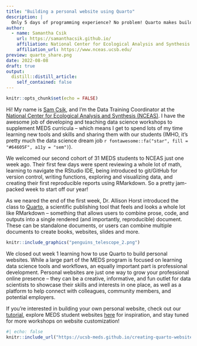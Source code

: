 ```yaml
---
title: "Building a personal website using Quarto"
description: |
  Only 5 days of programming experience? No problem! Quarto makes building and customizing websites fun and easy for new R (and other programming language) learners.
author: 
  - name: Samantha Csik
    url: https://samanthacsik.github.io/
    affiliation: National Center for Ecological Analysis and Synthesis
    affiliation_url: https://www.nceas.ucsb.edu/
preview: quarto_share.png
date: 2022-08-08
draft: true
output:
  distill::distill_article:
    self_contained: false
---
```



```r
knitr::opts_chunk$set(echo = FALSE)
```

Hi! My name is [Sam Csik](https://samanthacsik.github.io/), and I'm the Data Training Coordinator at the [National Center for Ecological Analysis and Synthesis (NCEAS)](https://www.nceas.ucsb.edu/). I have the awesome job of developing and teaching data science workshops to supplement MEDS curricula -- which means I get to spend lots of my time learning new tools and skills and sharing them with our students (IMHO, it's pretty much the data science dream job `r fontawesome::fa("star", fill = "#64605F", a11y = "sem")`).

We welcomed our second cohort of 31 MEDS students to NCEAS just one week ago. Their first few days were spent reviewing a whole lot of math, learning to navigate the RStudio IDE, being introduced to git/GitHub for version control, writing functions, exploring and visualizing data, and creating their first reproducible reports using RMarkdown. So a pretty jam-packed week to start off our year!

As we neared the end of the first week, Dr. Allison Horst introduced the class to [Quarto](www.quarto.org), a scientific publishing tool that feels and looks a whole lot like RMarkdown -- something that allows users to combine prose, code, and outputs into a single rendered (and importantly, reproducible) document. These can be standalone documents, or users can combine multiple documents to create books, websites, slides and more.

```r
knitr::include_graphics("penguins_telescope_2.png")
```

We closed out week 1 learning how to use Quarto to build personal websites. While a large part of the MEDS program is focused on learning data science tools and workflows, an equally important part is professional development. Personal websites are just one way to grow your professional online presence -- they can be a creative, informative, and fun outlet for data scientists to showcase their skills and interests in one place, as well as a platform to help connect with colleagues, community members, and potential employers.

If you're interested in building your own personal website, check out our [tutorial](https://ucsb-meds.github.io/creating-quarto-websites/), explore MEDS student websites [here](https://ucsb-meds.github.io/student_websites.html) for inspiration, and stay tuned for more workshops on website customization!

```r
#| echo: false
knitr::include_url("https://ucsb-meds.github.io/creating-quarto-websites/")
```






